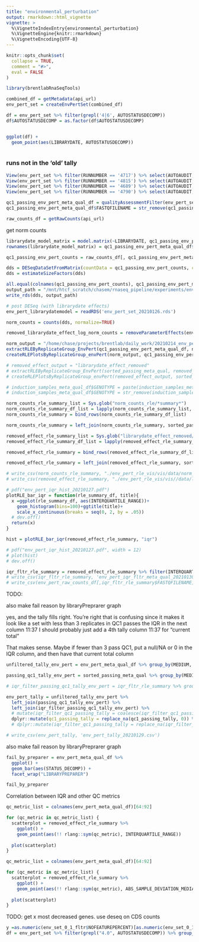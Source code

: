 ```yaml
---
title: "environmental_perturbation"
output: rmarkdown::html_vignette
vignette: >
  %\VignetteIndexEntry{environmental_perturbation}
  %\VignetteEngine{knitr::rmarkdown}
  %\VignetteEncoding{UTF-8}
---
```


```r
knitr::opts_chunk$set(
  collapse = TRUE,
  comment = "#>",
  eval = FALSE
)
```

```r
library(brentlabRnaSeqTools)
```

```r
combined_df = getMetadata(api_url)
env_pert_set = createEnvPertSet(combined_df)
```

```r
df = env_pert_set %>% filter(grepl('4|6', AUTOSTATUSDECOMP))
df$AUTOSTATUSDECOMP = as.factor(df$AUTOSTATUSDECOMP)


ggplot(df) +
  geom_point(aes(LIBRARYDATE, AUTOSTATUSDECOMP))
  
```


### runs not in the 'old' tally
```r
View(env_pert_set %>% filter(RUNNUMBER == '4717') %>% select(AUTOAUDIT, AUTOSTATUS, AUTOSTATUSDECOMP))
View(env_pert_set %>% filter(RUNNUMBER == '4815') %>% select(AUTOAUDIT, AUTOSTATUS, AUTOSTATUSDECOMP))
View(env_pert_set %>% filter(RUNNUMBER == '4689') %>% select(AUTOAUDIT, AUTOSTATUS, AUTOSTATUSDECOMP))
View(env_pert_set %>% filter(RUNNUMBER == '4790') %>% select(AUTOAUDIT, AUTOSTATUS, AUTOSTATUSDECOMP))
```

```r

qc1_passing_env_pert_meta_qual_df = qualityAssessmentFilter(env_pert_set)
qc1_passing_env_pert_meta_qual_df$FASTQFILENAME = str_remove(qc1_passing_env_pert_meta_qual_df$FASTQFILENAME, ".fastq.gz")

```

```r
raw_counts_df = getRawCounts(api_url)
```

get norm counts
```r
librarydate_model_matrix = model.matrix(~LIBRARYDATE, qc1_passing_env_pert_meta_qual_df)
rownames(librarydate_model_matrix) = qc1_passing_env_pert_meta_qual_df$FASTQFILENAME

qc1_passing_env_pert_counts = raw_counts_df[, qc1_passing_env_pert_meta_qual_df$FASTQFILENAME]

dds = DESeqDataSetFromMatrix(countData = qc1_passing_env_pert_counts, colData = qc1_passing_env_pert_meta_qual_df, design = librarydate_model_matrix)
dds = estimateSizeFactors(dds)

all.equal(colnames(qc1_passing_env_pert_counts), qc1_passing_env_pert_meta_qual_df$FASTQFILENAME, rownames(librarydate_model_matrix))
output_path = "/mnt/htcf_scratch/chasem/rnaseq_pipeline/experiments/env_pert_set_librarydatemodel_20210305.rds"
write_rds(dds, output_path)
```

```r
# post DESeq (with librarydate effects)
env_pert_librarydatemodel = readRDS('env_pert_set_20210126.rds')
```

```r
norm_counts = counts(dds, normalize=TRUE)
```
```r
removed_librarydate_effect_log_norm_counts = removeParameterEffects(env_pert_librarydatemodel, librarydate_model_matrix) # NOTE: INCLUDES LIBRARYPROTOCOL
```

```r
norm_output = "/home/chase/projects/brentlab/daily_work/20210214_env_pert_tally_with_database/rle/norm_counts"
extractRLEByReplicateGroup_EnvPert(qc1_passing_env_pert_meta_qual_df, norm_counts, norm_output, protocol_selector = FALSE, already_logged_flag = FALSE)
createRLEPlotsByReplicateGroup_envPert(norm_output, qc1_passing_env_pert_meta_qual_df)

# removed_effect_output = "librarydate_effect_removed"
# extractRLEByReplicateGroup_EnvPert(sorted_passing_meta_qual, removed_librarydate_effect_log_norm_counts, removed_effect_output, protocol_selector = FALSE, already_logged_flag = TRUE)
# createRLEPlotsByReplicateGroup_envPert(removed_effect_output, sorted_passing_meta_qual)
```

```r

# induction_samples_meta_qual_df$GENOTYPE = paste(induction_samples_meta_qual_df$GENOTYPE1,induction_samples_meta_qual_df$GENOTYPE2, sep="." )
# induction_samples_meta_qual_df$GENOTYPE = str_remove(induction_samples_meta_qual_df$GENOTYPE, "\\.NA$")

norm_counts_rle_summary_list = Sys.glob("norm_counts_rle/*summary*")
norm_counts_rle_summary_df_list = lapply(norm_counts_rle_summary_list, read_csv)
norm_counts_rle_summary = bind_rows(norm_counts_rle_summary_df_list)

norm_counts_rle_summary = left_join(norm_counts_rle_summary, sorted_passing_meta_qual, on="FASTQFILENAME")

removed_effect_rle_summary_list = Sys.glob("librarydate_effect_removed/*summary*")
removed_effect_rle_summary_df_list = lapply(removed_effect_rle_summary_list, read_csv)

removed_effect_rle_summary = bind_rows(removed_effect_rle_summary_df_list)

removed_effect_rle_summary = left_join(removed_effect_rle_summary, sorted_passing_meta_qual, on="FASTQFILENAME")

# write_csv(norm_counts_rle_summary, "./env_pert_rle_vis/vis/data/norm_counts_rle_summary_20210127.csv")
# write_csv(removed_effect_rle_summary, "./env_pert_rle_vis/vis//data/librarydate_effect_removed_counts_rle_summary_20210127.csv")

```

```r
# pdf("env_pert_iqr_hist_20210127.pdf")
plotRLE_bar_iqr = function(rle_summary_df, title){
  x =ggplot(rle_summary_df, aes(INTERQUARTILE_RANGE))+
    geom_histogram(bins=100)+ggtitle(title)+
    scale_x_continuous(breaks = seq(0, 2, by = .05))
  # dev.off()
  return(x)
}

hist = plotRLE_bar_iqr(removed_effect_rle_summary, "iqr")

# pdf("env_pert_iqr_hist_20210127.pdf", width = 12)
# plot(hist)
# dev.off()
```

```r
iqr_fltr_rle_summary = removed_effect_rle_summary %>% filter(INTERQUARTILE_RANGE<.675)
# write_csv(iqr_fltr_rle_summary, 'env_pert_iqr_fltr_meta_qual_20210130.csv')
# write_csv(env_pert_raw_counts_df[,iqr_fltr_rle_summary$FASTQFILENAME], 'env_pert_iqr_fltr_raw_counts_20210130.csv')
```

TODO:

also make fail reason by libraryPreprarer graph

yes, and the tally fills right. You're right that is confusing since it makes it look like a set with less than 3 replicates in QC1 passes the IQR in the next column
11:37
I should probably just add a 4th tally column
11:37
for "current total"

That makes sense. Maybe if fewer than 3 pass QC1, put a null/NA or 0 in the IQR column, and then have that current total column

```r

unfiltered_tally_env_pert = env_pert_meta_qual_df %>% group_by(MEDIUM, ATMOSPHERE, TEMPERATURE, TIMEPOINT, TREATMENT, OTHERCONDITIONS) %>% tally() %>% mutate(unfiltered_tally = n ) %>% select(-n)

passing_qc1_tally_env_pert = sorted_passing_meta_qual %>% group_by(MEDIUM, ATMOSPHERE, TEMPERATURE, TIMEPOINT, TREATMENT, OTHERCONDITIONS) %>% tally() %>% mutate(qc1_passing_tally = n ) %>% select(-n)

# iqr_filter_passing_qc1_tally_env_pert = iqr_fltr_rle_summary %>% group_by(MEDIUM, ATMOSPHERE, TEMPERATURE, TIMEPOINT, TREATMENT, OTHER_CONDITIONS) %>% tally() %>% mutate(iqr_filter_qc1_passing_tally = n )%>% select(-n)

env_pert_tally = unfiltered_tally_env_pert %>%
  left_join(passing_qc1_tally_env_pert) %>%
  left_join(iqr_filter_passing_qc1_tally_env_pert) %>%
  # mutate(iqr_filter_qc1_passing_tally = coalesce(iqr_filter_qc1_passing_tally, qc1_passing_tally)) %>% 
  dplyr::mutate(qc1_passing_tally = replace_na(qc1_passing_tally, 0)) %>% 
  # dplyr::mutate(iqr_filter_qc1_passing_tally = replace_na(iqr_filter_qc1_passing_tally, 0))

# write_csv(env_pert_tally, 'env_pert_tally_20210129.csv')

```

also make fail reason by libraryPreprarer graph

```r
fail_by_preparer = env_pert_meta_qual_df %>%
  ggplot() +
  geom_bar(aes(STATUS_DECOMP)) +
  facet_wrap("LIBRARYPREPARER")

fail_by_preparer
```

Correlation between IQR and other QC metrics
```r

qc_metric_list = colnames(env_pert_meta_qual_df)[64:92]

for (qc_metric in qc_metric_list) {
  scatterplot = removed_effect_rle_summary %>%
    ggplot() +
    geom_point(aes(!! rlang::sym(qc_metric), INTERQUARTILE_RANGE))
  
  plot(scatterplot)
}

```

```r
qc_metric_list = colnames(env_pert_meta_qual_df)[64:92]

for (qc_metric in qc_metric_list) {
  scatterplot = removed_effect_rle_summary %>%
    ggplot() +
    geom_point(aes(!! rlang::sym(qc_metric), ABS_SAMPLE_DEVIATION_MEDIAN))
  
  plot(scatterplot)
}
```
TODO: get x most decreased genes. use deseq on CDS counts
```r
y =as.numeric(env_set_0_1_fltr$NOFEATUREPERCENT)[as.numeric(env_set_0_1_fltr$NOFEATUREPERCENT) < 1]
df = env_pert_set %>% filter(grepl("4.0", AUTOSTATUSDECOMP)) %>% group_by(LIBRARYDATE, LIBRARYPREPARER) %>% tally()
```

